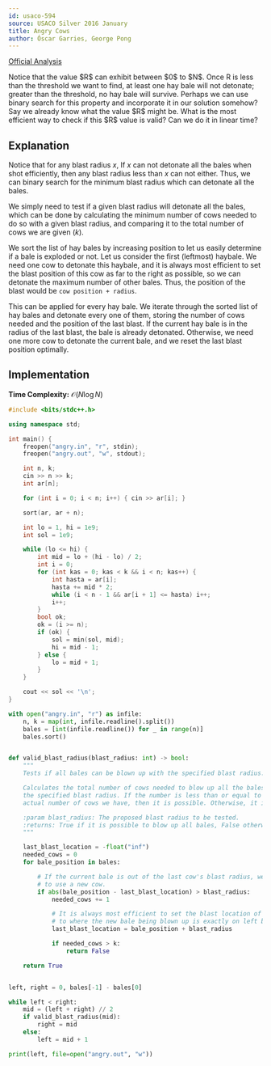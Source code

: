 ```yaml
---
id: usaco-594
source: USACO Silver 2016 January
title: Angry Cows
author: Óscar Garries, George Pong
---
```


[Official Analysis](http://www.usaco.org/current/data/sol_angry_silver_jan16.html)

<Spoiler title="Hint 1">
Notice that the value $R$ can exhibit between $0$ to $N$. Once R is less than the threshold we want to find, at least one hay bale will not detonate; greater than the threshold, no hay bale will survive. Perhaps we can use binary search for this property and incorporate it in our solution somehow?
</Spoiler>

<Spoiler title="Hint 2">
Say we already know what the value $R$ might be. What is the most efficient way to check if this $R$ value is valid? Can we do it in linear time?
</Spoiler>

<Spoiler title="Solution">

## Explanation

Notice that for any blast radius $x$, If $x$ can not detonate all the bales when shot efficiently, then any blast radius less than $x$ can not either. Thus, we can binary search for the minimum blast radius which can detonate all the bales.

We simply need to test if a given blast radius will detonate all the bales, which can be done by calculating the minimum number of cows needed to do so with a given blast radius, and comparing it to the total number of cows we are given ($k$).

We sort the list of hay bales by increasing position to let us easily determine if a bale is exploded or not. Let us consider the first (leftmost) haybale. We need one cow to detonate this haybale, and it is always most efficient to set the blast position of this cow as far to the right as possible, so we can detonate the maximum number of other bales. Thus, the position of the blast would be `cow position + radius`.

This can be applied for every hay bale. We iterate through the sorted list of hay bales and detonate every one of them, storing the number of cows needed and the position of the last blast. If the current hay bale is in the radius of the last blast, the bale is already detonated. Otherwise, we need one more cow to detonate the current bale, and we reset the last blast position optimally.


## Implementation

**Time Complexity:** $\mathcal{O}(N \log N)$

<LanguageSection>


<CPPSection>

```cpp
#include <bits/stdc++.h>

using namespace std;

int main() {
	freopen("angry.in", "r", stdin);
	freopen("angry.out", "w", stdout);

	int n, k;
	cin >> n >> k;
	int ar[n];

	for (int i = 0; i < n; i++) { cin >> ar[i]; }

	sort(ar, ar + n);

	int lo = 1, hi = 1e9;
	int sol = 1e9;

	while (lo <= hi) {
		int mid = lo + (hi - lo) / 2;
		int i = 0;
		for (int kas = 0; kas < k && i < n; kas++) {
			int hasta = ar[i];
			hasta += mid * 2;
			while (i < n - 1 && ar[i + 1] <= hasta) i++;
			i++;
		}
		bool ok;
		ok = (i >= n);
		if (ok) {
			sol = min(sol, mid);
			hi = mid - 1;
		} else {
			lo = mid + 1;
		}
	}

	cout << sol << '\n';
}
```

</CPPSection>

<PySection>

```py
with open("angry.in", "r") as infile:
	n, k = map(int, infile.readline().split())
	bales = [int(infile.readline()) for _ in range(n)]
	bales.sort()


def valid_blast_radius(blast_radius: int) -> bool:
	"""
	Tests if all bales can be blown up with the specified blast radius.

	Calculates the total number of cows needed to blow up all the bales with
	the specified blast radius. If the number is less than or equal to the
	actual number of cows we have, then it is possible. Otherwise, it is not.

	:param blast_radius: The proposed blast radius to be tested.
	:returns: True if it is possible to blow up all bales, False otherwise
	"""

	last_blast_location = -float("inf")
	needed_cows = 0
	for bale_position in bales:

		# If the current bale is out of the last cow's blast radius, we need
		# to use a new cow.
		if abs(bale_position - last_blast_location) > blast_radius:
			needed_cows += 1

			# It is always most efficient to set the blast location of the current cow
			# to where the new bale being blown up is exactly on left boundary.
			last_blast_location = bale_position + blast_radius

			if needed_cows > k:
				return False

	return True


left, right = 0, bales[-1] - bales[0]

while left < right:
	mid = (left + right) // 2
	if valid_blast_radius(mid):
		right = mid
	else:
		left = mid + 1

print(left, file=open("angry.out", "w"))
```

</PySection>

</LanguageSection>

</Spoiler>
